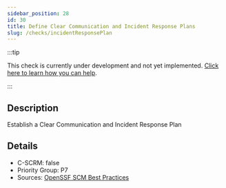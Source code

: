```yaml
---
sidebar_position: 28
id: 30
title: Define Clear Communication and Incident Response Plans
slug: /checks/incidentResponsePlan
---
```


<!-- BANNER:START -->
:::tip

This check is currently under development and not yet implemented. [Click here to learn how you can help](/contribute).

:::
<!-- BANNER:END -->

<!-- DESCRIPTION:START -->
## Description
Establish a Clear Communication and Incident Response Plan
<!-- DESCRIPTION:END -->

<!-- DETAILS:START -->
## Details
- C-SCRM: false
- Priority Group: P7
- Sources: [OpenSSF SCM Best Practices](https://best.openssf.org/SCM-BestPractices/#operations)

<!-- DETAILS:END -->
